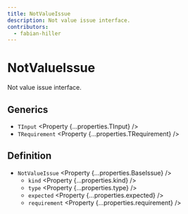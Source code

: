 ```yaml
---
title: NotValueIssue
description: Not value issue interface.
contributors:
  - fabian-hiller
---
```



# NotValueIssue

Not value issue interface.

## Generics

- `TInput` <Property {...properties.TInput} />
- `TRequirement` <Property {...properties.TRequirement} />

## Definition

- `NotValueIssue` <Property {...properties.BaseIssue} />
  - `kind` <Property {...properties.kind} />
  - `type` <Property {...properties.type} />
  - `expected` <Property {...properties.expected} />
  - `requirement` <Property {...properties.requirement} />
